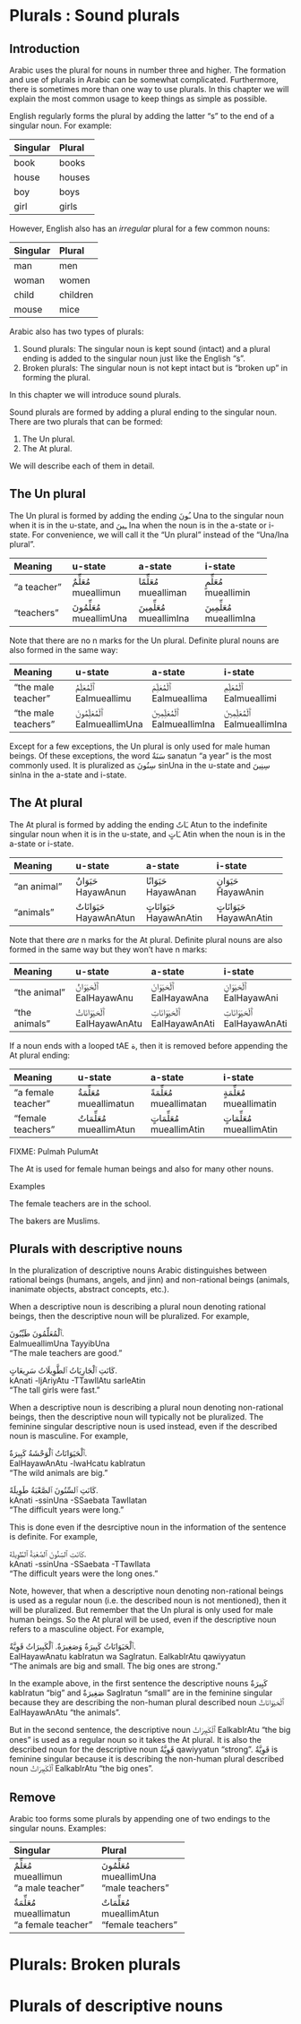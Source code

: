 # Plurals : Sound plurals

## Introduction

Arabic uses the plural for nouns in number three and higher. The formation and use of plurals in Arabic can be somewhat complicated. Furthermore, there is sometimes more than one way to use plurals. In this chapter we will explain the most common usage to keep things as simple as possible.

English regularly forms the plural by adding the latter "s" to the end of a singular noun. For example:

| Singular | Plural |
|:-----------|:-----------|
| book       | books      |
| house      | houses     |
| boy        | boys       |
| girl       | girls      |

However, English also has an _irregular_ plural for a few common nouns:

| Singular | Plural |
|:-----------|:-----------|
| man        | men        |
| woman      | women      |
| child      | children   |
| mouse      | mice       |

Arabic also has two types of plurals:

1. Sound plurals: The singular noun is kept sound (intact) and a plural ending is added to the singular noun just like the English "s".
2. Broken plurals: The singular noun is not kept intact but is "broken up" in forming the plural.

In this chapter we will introduce sound plurals.

Sound plurals are formed by adding a plural ending to the singular noun. There are two plurals that can be formed:

1. The [Un]{.trn} plural.
2. The [At]{.trn} plural.

We will describe each of them in detail.

## The [Un]{.trn} plural

The [Un]{.trn} plural is formed by adding the ending [ـُونَ]{.ar} [Una]{.trn} to the singular noun when it is in the u-state, and [ـِينَ]{.ar} [Ina]{.trn} when the noun is in the a-state or i-state. For convenience, we will call it the "[Un]{.trn} plural" instead of the "[Una]{.trn}/[Ina]{.trn} plural".

| Meaning    | u-state | a-state | i-state |
|:-----------|:-------------|:-------------|:-------------|
| "a teacher"  | [مُعَلِّمٌ]{.ar}<br>[mueallimun]{.trn}| [مُعَلِّمًا]{.ar}<br>[muealliman]{.trn} |[مُعَلِّمٍ]{.ar}<br>[mueallimin]{.trn} | 
| "teachers"  | [مُعَلِّمُونَ]{.ar}<br>[mueallimUna]{.trn}| [مُعَلِّمِينَ]{.ar}<br>[mueallimIna]{.trn} | [مُعَلِّمِينَ]{.ar}<br>[mueallimIna]{.trn} |

Note that there are no [n]{.trn} marks for the [Un]{.trn} plural. Definite plural nouns are also formed in the same way:

| Meaning    | u-state | a-state | i-state |
|:-----------|:-------------|:-------------|:-------------|
| "the male teacher"  | [ٱَلْمُعَلِّمُ]{.ar}<br>[Ealmueallimu]{.trn}| [ٱَلْمُعَلِّمَ]{.ar}<br>[Ealmueallima]{.trn} |[ٱَلْمُعَلِّمِ]{.ar}<br>[Ealmueallimi]{.trn} | 
| "the male teachers"  | [ٱَلْمُعَلِّمُونَ]{.ar}<br>[EalmueallimUna]{.trn}| [ٱَلْمُعَلِّمِينَ]{.ar}<br>[EalmueallimIna]{.trn} | [ٱَلْمُعَلِّمِينَ]{.ar}<br>[EalmueallimIna]{.trn} |

Except for a few exceptions, the [Un]{.trn} plural is only used for male human beings. Of these exceptions, the word [سَنَةٌ]{.ar} [sanatun]{.trn} "a year" is the most commonly used. It is pluralized as [سِنُونَ]{.ar} [sinUna]{.trn} in the u-state and [سِنِينَ]{.ar} [sinIna]{.trn} in the a-state and i-state.

## The [At]{.trn} plural

The [At]{.trn} plural is formed by adding the ending [ـَاتٌ]{.ar} [Atun]{.trn} to the indefinite singular noun when it is in the u-state, and [ـَاتٍ]{.ar} [Atin]{.trn} when the noun is in the a-state or i-state.

| Meaning    | u-state | a-state | i-state |
|:-----------|:-------------|:-------------|:-------------|
| "an animal"  | [حَيَوَانٌ]{.ar}<br>[HayawAnun]{.trn}| [حَيَوَانًا]{.ar}<br>[HayawAnan]{.trn} |[حَيَوَانٍ]{.ar}<br>[HayawAnin]{.trn} | 
| "animals"  | [حَيَوَانَاتٌ]{.ar}<br>[HayawAnAtun]{.trn}| [حَيَوَانَاتٍ]{.ar}<br>[HayawAnAtin]{.trn} | [حَيَوَانَاتٍ]{.ar}<br>[HayawAnAtin]{.trn} |

Note that there _are_ [n]{.trn} marks for the [At]{.trn} plural. Definite plural nouns are also formed in the same way but they won't have [n]{.trn} marks:

| Meaning    | u-state | a-state | i-state |
|:-----------|:-------------|:-------------|:-------------|
| "the animal"  | [ٱَلْحَيَوَانُ]{.ar}<br>[EalHayawAnu]{.trn}| [ٱَلْحَيَوَانَ]{.ar}<br>[EalHayawAna]{.trn} |[ٱَلْحَيَوَانِ]{.ar}<br>[EalHayawAni]{.trn} | 
| "the animals"  | [ٱَلْحَيَوَانَاتُ]{.ar}<br>[EalHayawAnAtu]{.trn}| [ٱَلْحَيَوَانَاتِ]{.ar}<br>[EalHayawAnAti]{.trn} | [ٱَلْحَيَوَانَاتِ]{.ar}<br>[EalHayawAnAti]{.trn} |

If a noun ends with a looped [tAE]{.trn} [ة]{.ar}, then it is removed before appending the [At]{.trn} plural ending:

| Meaning    | u-state | a-state | i-state |
|:-----------|:-------------|:-------------|:-------------|
| "a female teacher"  | [مُعَلِّمَةٌ]{.ar}<br>[mueallimatun]{.trn}| [مُعَلِّمَةً]{.ar}<br>[mueallimatan]{.trn} |[مُعَلِّمَةٍ]{.ar}<br>[mueallimatin]{.trn} | 
| "female teachers"  | [مُعَلِّمَاتٌ]{.ar}<br>[mueallimAtun]{.trn}| [مُعَلِّمَاتٍ]{.ar}<br>[mueallimAtin]{.trn} | [مُعَلِّمَاتٍ]{.ar}<br>[mueallimAtin]{.trn} |

FIXME: Pulmah PulumAt

The [At]{.trn} is used for female human beings and also for many other nouns.

Examples

The female teachers are in the school.

The bakers are Muslims.

## Plurals with descriptive nouns

In the pluralization of descriptive nouns Arabic distinguishes between rational beings (humans, angels, and jinn) and non-rational beings (animals, inanimate objects, abstract concepts, etc.).

When a descriptive noun is describing a plural noun denoting rational beings, then the descriptive noun will be pluralized. For example,

[ٱَلْمُعَلِّمُونَ طَيِّبُونَ.]{.ar}  
[EalmueallimUna TayyibUna]{.trn}  
"The male teachers are good."

[كَانَتِ ٱلْجَارِيَاتُ ٱلطَّوِيلَاتُ سَرِيعَاتٍ.]{.ar}  
[kAnati -ljAriyAtu -TTawIlAtu sarIeAtin]{.trn}  
"The tall girls were fast."

When a descriptive noun is describing a plural noun denoting non-rational beings, then the descriptive noun will typically not be pluralized. The feminine singular descriptive noun is used instead, even if the described noun is masculine. For example,

[ٱَلْحَيَوَانَاتُ ٱلْوَحْشَةُ كَبِيرَةٌ.]{.ar}  
[EalHayawAnAtu -lwaHcatu kabIratun]{.trn}  
"The wild animals are big."

[كَانَتِ ٱلسِّنُونَ ٱلصَّعْبَةُ طَوِيلَةً.]{.ar}  
[kAnati -ssinUna -SSaebata TawIlatan]{.trn}  
"The difficult years were long."

This is done even if the desrciptive noun in the information of the sentence is definite. For example,

[كَانَتِ ٱلسِّنُونَ ٱلصَّعْبَةُ ٱلطَّوِيلَةَ.]{.ar}  
[kAnati -ssinUna -SSaebata -TTawIlata]{.trn}  
"The difficult years were the long ones."

Note, however, that when a descriptive noun denoting non-rational beings is used as a regular noun (i.e. the described noun is not mentioned), then it will be pluralized. But remember that the [Un]{.trn} plural is only used for male human beings. So the [At]{.trn} plural will be used, even if the descriptive noun refers to a masculine object. For example,

[ٱَلْحَيَوَانَاتُ كَبِيرَةٌ وَصَغِيرَةٌ. ٱَلْكَبِيرَاتُ قَوِيَّةٌ.]{.ar}  
[EalHayawAnatu kabIratun wa SagIratun. EalkabIrAtu qawiyyatun]{.trn}  
"The animals are big and small. The big ones are strong."

In the example above, in the first sentence the descriptive nouns [كَبِيرَةٌ]{.ar} [kabIratun]{.trn} "big" and [صَغِيرَةٌ]{.ar} [SagIratun]{.trn} "small" are in the feminine singular because they are describing the non-human plural described noun [ٱَلْحَيَوَانَاتُ]{.ar} [EalHayawAnAtu]{.trn} "the animals". 

But in the second sentence, the descriptive noun 
[ٱَلْكَبِيرَاتُ]{.ar} [EalkabIrAtu]{.trn} "the big ones"
is used as a regular noun so it takes the [At]{.trn} plural. It is also the described noun for the descriptive noun [قَوِيَّةٌ]{.ar} [qawiyyatun]{.trn} "strong".  [قَوِيَّةٌ]{.ar} is feminine singular because it is describing the non-human plural described noun [ٱَلْكَبِيرَاتُ]{.ar} [EalkabIrAtu]{.trn} "the big ones".

## Remove 

Arabic too forms some plurals by appending one of two endings to the singular nouns. Examples:

| Singular | Plural |
|:-----------|:-----------|
| [مُعَلِّمٌ]{.ar}<br>[mueallimun]{.trn}<br>"a male teacher"       | [مُعَلِّمُونَ]{.ar}<br>[mueallimUna]{.trn}<br>"male teachers"       |
| [مُعَلِّمَةٌ]{.ar}<br>[mueallimatun]{.trn}<br>"a female teacher"       | [مُعَلِّمَاتٌ]{.ar}<br>[mueallimAtun]{.trn}<br>"female teachers"       |

# Plurals: Broken plurals

# Plurals of descriptive nouns
